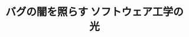 ﻿---
title: "バグの闇を照らす ソフトウェア工学の光"
category: "情報理工学院"
vol: 77
interviewee: "権藤 克彦"
url: "https://gondowlab.jimdofree.com/"
tags: ["工学","人間","コンピュータ","光","ソフトウェア"]
pdf: "77-2-gondo.pdf"
career: ""
preface: "現代社会はコンピュータによって支えられている。そのコンピュータはソフトウェアに支えられて動い ている。では、ソフトウェアを開発する人間は一体何に支えられているのだろう。それこそがソフトウェ ア工学である。権藤先生は、ソフトウェア開発者がバグを生み出さないようにするため、開発者を支える さまざまなツールの開発を行なっている。世界を支えるソフトウェア工学の世界へ、ようこそ。"
---
